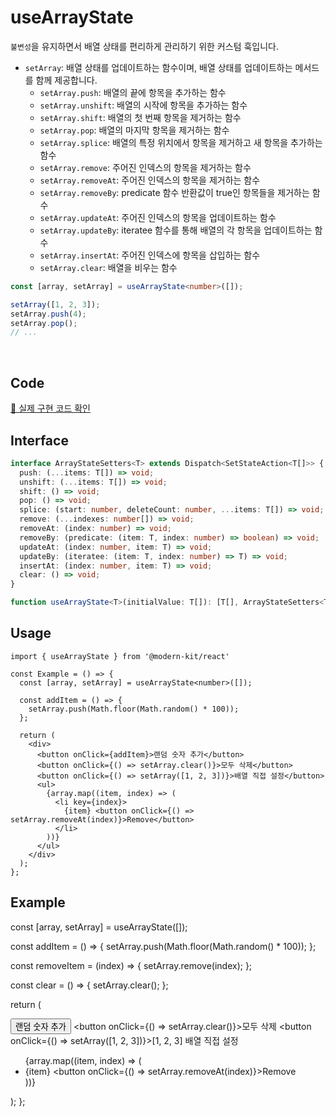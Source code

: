 
# useArrayState

`불변성`을 유지하면서 배열 상태를 편리하게 관리하기 위한 커스텀 훅입니다.

- `setArray`: 배열 상태를 업데이트하는 함수이며, 배열 상태를 업데이트하는 메서드를 함께 제공합니다.
  - `setArray.push`: 배열의 끝에 항목을 추가하는 함수
  - `setArray.unshift`: 배열의 시작에 항목을 추가하는 함수
  - `setArray.shift`: 배열의 첫 번째 항목을 제거하는 함수
  - `setArray.pop`: 배열의 마지막 항목을 제거하는 함수
  - `setArray.splice`: 배열의 특정 위치에서 항목을 제거하고 새 항목을 추가하는 함수
  - `setArray.remove`: 주어진 인덱스의 항목을 제거하는 함수
  - `setArray.removeAt`: 주어진 인덱스의 항목을 제거하는 함수
  - `setArray.removeBy`: predicate 함수 반환값이 true인 항목들을 제거하는 함수
  - `setArray.updateAt`: 주어진 인덱스의 항목을 업데이트하는 함수
  - `setArray.updateBy`: iteratee 함수를 통해 배열의 각 항목을 업데이트하는 함수
  - `setArray.insertAt`: 주어진 인덱스에 항목을 삽입하는 함수
  - `setArray.clear`: 배열을 비우는 함수

```ts title="Example"
const [array, setArray] = useArrayState<number>([]);

setArray([1, 2, 3]);
setArray.push(4);
setArray.pop();
// ...
```

<br />

## Code
[🔗 실제 구현 코드 확인](https://github.com/modern-agile-team/modern-kit/blob/main/packages/react/src/hooks/useArrayState/index.ts)

## Interface
```ts title="typescript"
interface ArrayStateSetters<T> extends Dispatch<SetStateAction<T[]>> {
  push: (...items: T[]) => void;
  unshift: (...items: T[]) => void;
  shift: () => void;
  pop: () => void;
  splice: (start: number, deleteCount: number, ...items: T[]) => void;
  remove: (...indexes: number[]) => void;
  removeAt: (index: number) => void;
  removeBy: (predicate: (item: T, index: number) => boolean) => void;
  updateAt: (index: number, item: T) => void;
  updateBy: (iteratee: (item: T, index: number) => T) => void;
  insertAt: (index: number, item: T) => void;
  clear: () => void;
}
```
```ts title="typescript"
function useArrayState<T>(initialValue: T[]): [T[], ArrayStateSetters<T>]
```

## Usage
```tsx title="typescript"
import { useArrayState } from '@modern-kit/react'

const Example = () => {
  const [array, setArray] = useArrayState<number>([]);

  const addItem = () => {
    setArray.push(Math.floor(Math.random() * 100));
  };

  return (
    <div>
      <button onClick={addItem}>랜덤 숫자 추가</button>
      <button onClick={() => setArray.clear()}>모두 삭제</button>
      <button onClick={() => setArray([1, 2, 3])}>배열 직접 설정</button>
      <ul>
        {array.map((item, index) => (
          <li key={index}>
            {item} <button onClick={() => setArray.removeAt(index)}>Remove</button>
          </li>
        ))}
      </ul>
    </div>
  );
};
```

## Example

  const [array, setArray] = useArrayState([]);

  const addItem = () => {
    setArray.push(Math.floor(Math.random() * 100));
  };

  const removeItem = (index) => {
    setArray.remove(index);
  };

  const clear = () => {
    setArray.clear();
  };

  return (
    <div>
      <button onClick={addItem}>랜덤 숫자 추가</button>
      <button onClick={() => setArray.clear()}>모두 삭제</button>
      <button onClick={() => setArray([1, 2, 3])}>[1, 2, 3] 배열 직접 설정</button>
      <ul>
        {array.map((item, index) => (
          <li key={index}>
            {item} <button onClick={() => setArray.removeAt(index)}>Remove</button>
          </li>
        ))}
      </ul>
    </div>
  );
};


<Example />